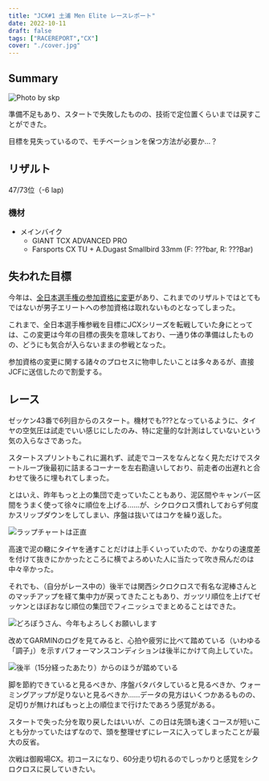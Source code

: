 ```yaml
---
title: "JCX#1 土浦 Men Elite レースレポート"
date: 2022-10-11
draft: false
tags: ["RACEREPORT","CX"]
cover: "./cover.jpg"
---
```


## Summary

![Photo by skp](./cover.jpg)

準備不足もあり、スタートで失敗したものの、技術で定位置くらいまでは戻すことができた。

目標を見失っているので、モチベーションを保つ方法が必要か…？

## リザルト

47/73位（-6 lap)

### 機材

- メインバイク
  - GIANT TCX ADVANCED PRO
  - Farsports CX TU + A.Dugast Smallbird 33mm (F: ???bar, R: ???Bar)

## 失われた目標

今年は、[全日本選手権の参加資格に変更](https://jcf.or.jp/%e5%85%a8%e6%97%a5%e6%9c%ac%e9%81%b8%e6%89%8b%e6%a8%a9%e8%87%aa%e8%bb%a2%e8%bb%8a%e7%ab%b6%e6%8a%80%e5%a4%a7%e4%bc%9a%e3%82%b7%e3%82%af%e3%83%ad%e3%82%af%e3%83%ad%e3%82%b9-%e5%8f%82%e5%8a%a0-2/?category=cyclocross)があり、これまでのリザルトではとてもではないが男子エリートへの参加資格は取れないものとなってしまった。

これまで、全日本選手権参戦を目標にJCXシリーズを転戦していた身にとっては、この変更は今年の目標の喪失を意味しており、一通り体の準備はしたものの、どうにも気合が入らないままの参戦となった。

参加資格の変更に関する諸々のプロセスに物申したいことは多々あるが、直接JCFに送信したので割愛する。

## レース

ゼッケン43番で6列目からのスタート。機材でも???となっているように、タイヤの空気圧は試走でいい感じにしたのみ、特に定量的な計測はしていないという気の入らなさであった。

スタートスプリントもこれに漏れず、試走でコースをなんとなく見ただけでスタートループ後最初に詰まるコーナーを左右勘違いしており、前走者の出遅れと合わせて後ろに埋もれてしまった。

とはいえ、昨年もっと上の集団で走っていたこともあり、泥区間やキャンバー区間をうまく使って徐々に順位を上げる……が、シクロクロス慣れしておらず何度かスリップダウンをしてしまい、序盤は抜いてはコケを繰り返した。

![ラップチャートは正直](./lapchart.png)

高速で泥の轍にタイヤを通すことだけは上手くいっていたので、かなりの速度差を付けて抜きにかかったところに横でよろめいた人に当たって吹き飛んだのは中々辛かった。

それでも、（自分がレース中の）後半では関西シクロクロスで有名な泥棒さんとのマッチアップを経て集中力が戻ってきたこともあり、ガッツリ順位を上げてゼッケンとほぼおなじ順位の集団でフィニッシュでまとめることはできた。

![どろぼうさん、今年もよろしくお願いします](./dorobou.jpg)

改めてGARMINのログを見てみると、心拍や疲労に比べて踏めている（いわゆる「調子」）を示すパフォーマンスコンディションは後半にかけて向上していた。

![後半（15分経ったあたり）からのほうが踏めている](./p_condition.png)

脚を節約できていると見るべきか、序盤バタバタしていると見るべきか、ウォーミングアップが足りないと見るべきか……データの見方はいくつかあるものの、足切りが無ければもっと上の順位まで行けたであろう感覚がある。

スタートで失った分を取り戻したはいいが、この日は先頭も速くコースが短いことも分かっていたはずなので、頭を整理せずにレースに入ってしまったことが最大の反省。

次戦は御殿場CX。初コースになり、60分走り切れるのでしっかりと感覚をシクロクロスに戻していきたい。
